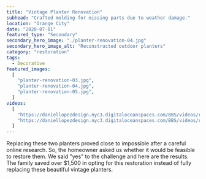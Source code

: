 ```yaml
---
title: "Vintage Planter Renovation"
subhead: "Crafted molding for missing parts due to weather damage."
location: "Orange City"
date: "2020-07-01"
featured_type: "Secondary"
secondary_hero_image: "./planter-renovation-04.jpg"
secondary_hero_image_alt: "Reconstructed outdoor planters"
category: "restoration"
tags:
  - Decorative
featured_images:
  [
    "planter-renovation-03.jpg",
    "planter-renovation-04.jpg",
    "planter-renovation-05.jpg",
  ]
videos:
  [
    "https://daniellopezdesign.nyc3.digitaloceanspaces.com/BBS/videos/renovated-planter-overview-01.MOV",
    "https://daniellopezdesign.nyc3.digitaloceanspaces.com/BBS/videos/renovated-planter-overview-02.MOV",
  ]
---
```


Replacing these two planters proved close to impossible after a careful online research. So, the homeowner asked us whether it would be feasible to restore them. We said "yes" to the challenge and here are the results. The family saved over $1,500 in opting for this restoration instead of fully replacing these beautiful vintage planters.
